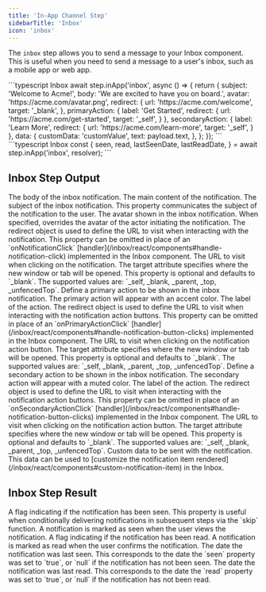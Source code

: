 ```yaml
---
title: 'In-App Channel Step'
sidebarTitle: 'Inbox'
icon: 'inbox'
---
```


The `inbox` step allows you to send a message to your Inbox component. This is useful when you need to send a message to a user's inbox, such as a mobile app or web app.

<RequestExample>
    ```typescript Inbox
    await step.inApp('inbox', async () => {
        return {
          subject: 'Welcome to Acme!',
          body: 'We are excited to have you on board.',
          avatar: 'https://acme.com/avatar.png',
          redirect: {
            url: 'https://acme.com/welcome',
            target: '_blank',
          },
          primaryAction: {
            label: 'Get Started',
            redirect: {
              url: 'https://acme.com/get-started',
              target: '_self',
            }
          },
          secondaryAction: {
            label: 'Learn More',
             redirect: {
              url: 'https://acme.com/learn-more',
              target: '_self',
            }
          },
          data: {
            customData: 'customValue',
            text: payload.text,
          },
        };
    });
    ```
</RequestExample>

<ResponseExample>
    ```typescript Inbox
    const {
        seen,
        read,
        lastSeenDate,
        lastReadDate,
    } = await step.inApp('inbox', resolver);
    ```
</ResponseExample>

## Inbox Step Output

<ParamField path="body" type="string" required>
  The body of the inbox notification. The main content of the notification.
</ParamField>
<ParamField path="subject" type="string">
  The subject of the inbox notification. This property communicates the subject
  of the notification to the user.
</ParamField>
<ParamField path="avatar" type="string">
  The avatar shown in the inbox notification. When specified, overrides the
  avatar of the actor initiating the notification.
</ParamField>
<ParamField path="redirect" type="object">
  The redirect object is used to define the URL to visit when interacting with
  the notification. This property can be omitted in place of an
  `onNotificationClick`
  [handler](/inbox/react/components#handle-notification-click) implemented in
  the Inbox component.
  <Expandable title="properties" defaultOpen>
    <ParamField path="url" type="string" required>
      The URL to visit when clicking on the notification.
    </ParamField>
    <ParamField path="target" type="string">
      The target attribute specifies where the new window or tab will be opened.
      This property is optional and defaults to `_blank`. The supported values
      are: `_self, _blank, _parent, _top, _unfencedTop`.
    </ParamField>
  </Expandable>
</ParamField>
<ParamField path="primaryAction" type="object">
  Define a primary action to be shown in the inbox notification. The primary
  action will appear with an accent color.
  <Expandable title="properties" defaultOpen>
    <ParamField path="label" type="string" required>
      The label of the action.
    </ParamField>
    <ParamField path="redirect" type="object">
      The redirect object is used to define the URL to visit when interacting
      with the notification action buttons. This property can be omitted in
      place of an `onPrimaryActionClick`
      [handler](/inbox/react/components#handle-notification-button-clicks)
      implemented in the Inbox component.
      <Expandable title="properties">
        <ParamField path="url" type="string" required>
          The URL to visit when clicking on the notification action button.
        </ParamField>
        <ParamField path="target" type="string">
          The target attribute specifies where the new window or tab will be
          opened. This property is optional and defaults to `_blank`. The
          supported values are: `_self, _blank, _parent, _top, _unfencedTop`.
        </ParamField>
      </Expandable>
    </ParamField>
  </Expandable>
</ParamField>
<ParamField path="secondaryAction" type="object">
  Define a secondary action to be shown in the inbox notification. The secondary
  action will appear with a muted color.
  <Expandable title="properties" defaultOpen>
    <ParamField path="label" type="string" required>
      The label of the action.
    </ParamField>
    <ParamField path="redirect" type="object">
      The redirect object is used to define the URL to visit when interacting
      with the notification action buttons. This property can be omitted in
      place of an `onSecondaryActionClick`
      [handler](/inbox/react/components#handle-notification-button-clicks)
      implemented in the Inbox component.
      <Expandable title="properties">
        <ParamField path="url" type="string" required>
          The URL to visit when clicking on the notification action button.
        </ParamField>
        <ParamField path="target" type="string">
          The target attribute specifies where the new window or tab will be
          opened. This property is optional and defaults to `_blank`. The
          supported values are: `_self, _blank, _parent, _top, _unfencedTop`.
        </ParamField>
      </Expandable>
    </ParamField>
  </Expandable>
</ParamField>
<ParamField path="data" type="object">
  Custom data to be sent with the notification. This data can be used to
  [customize the notification item
  rendered](/inbox/react/components#custom-notification-item) in the Inbox.
</ParamField>

## Inbox Step Result

<ParamField path="seen" type="boolean" required>
  A flag indicating if the notification has been seen. This property is useful
  when conditionally delivering notifications in subsequent steps via the `skip`
  function. A notification is marked as seen when the user views the
  notification.
</ParamField>
<ParamField path="read" type="boolean" required>
  A flag indicating if the notification has been read. A notification is marked
  as read when the user confirms the notification.
</ParamField>
<ParamField path="lastSeenDate" type="date | null" required>
  The date the notification was last seen. This corresponds to the date the
  `seen` property was set to `true`, or `null` if the notification has not been
  seen.
</ParamField>
<ParamField path="lastReadDate" type="date | null" required>
  The date the notification was last read. This corresponds to the date the
  `read` property was set to `true`, or `null` if the notification has not been
  read.
</ParamField>
